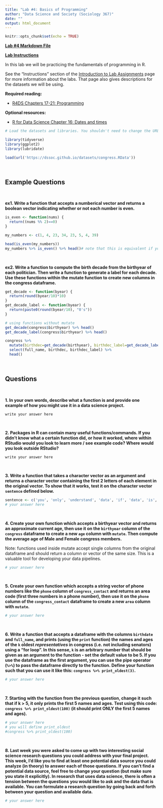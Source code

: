 ```yaml
---
title: "Lab #4: Basics of Programming"
author: "Data Science and Society (Sociology 367)"
date: ""
output: html_document
---
```


```r
knitr::opts_chunk$set(echo = TRUE)
```

**[Lab #4 Markdown File](/assignments/Lab_4.Rmd)**

**[Lab Instructions](https://dssoc.github.io/assignments/lab_instructions.html)**

In this lab we will be practicing the fundamentals of programming in R. 

See the "Instructions" section of the [Introduction to Lab Assignments](https://dssoc.github.io/assignments/lab_instructions.html) page for more information about the labs. That page also gives descriptions for the datasets we will be using.

**Required reading:** 

* [R4DS Chapters 17-21: Programming](https://r4ds.had.co.nz/program-intro.html)


**Optional resources:**

* [R for Data Science Chapter 16: Dates and times](https://r4ds.had.co.nz/dates-and-times.html)



```r
# Load the datasets and libraries. You shouldn't need to change the URL in the `load` function.

library(tidyverse)
library(ggplot2)
library(lubridate)

load(url('https://dssoc.github.io/datasets/congress.RData'))
```
<br/>

## Example Questions
<br>


**ex1. Write a function that accepts a numberical vector and returns a boolean vector indicating whether or not each number is even.**
```r
is_even <- function(nums) {
  return((nums %% 2)==0)
}

my_numbers <- c(1, 4, 23, 34, 23, 5, 4, 39)

head(is_even(my_numbers))
my_numbers %>% is_even() %>% head()# note that this is equivalent if you've loaded dplyr
```
<br/>


**ex2. Write a function to compute the birth decade from the birthyear of each politician. Then write a function to generate a label for each decade. Use these functions within the mutate function to create new columns in the congress dataframe.**
```r
get_decade <- function(byear) {
  return(round(byear/10)*10)
}
get_decade_label <- function(byear) {
  return(paste0(round(byear/10), "0's"))
}

# using functions without mutate
get_decade(congress$birthyear) %>% head()
get_decade_label(congress$birthyear) %>% head()

congress %>% 
  mutate(birthdec=get_decade(birthyear), birthdec_label=get_decade_label(birthyear)) %>% 
  select(full_name, birthdec, birthdec_label) %>% 
  head()
```
<br/>



## Questions
<br>


**1. In your own words, describe what a function is and provide one example of how you might use it in a data science project.**
```
write your answer here
```
<br/>


**2. Packages in R can contain many useful functions/commands. If you didn't know what a certain function did, or how it worked, where within RStudio would you look to learn more / see example code? Where would you look outside RStudio?**
```
write your answer here
```
<br/>


**3. Write a function that takes a character vector as an argument and returns a character vector containing the first 2 letters of each element in the original vector. To show that it works, test it on the character vector `sentence` defined below.**
```r
sentence <- c('you', 'only', 'understand', 'data', 'if', 'data', 'is', 'tidy')
# your answer here
```
<br/>


**4. Create your own function which accepts a birthyear vector and returns an approximate current age, then use it on the `birthyear` column of the `congress` dataframe to create a new `age` column with `mutate`. Then compute the average age of Male and Female congress members.**

Note: functions used inside mutate accept single columns from the original dataframe and should return a column or vector of the same size. This is a valuable tool for developing your data pipelines.
```r
# your answer here
```
<br/>


**5. Create your own function which accepts a string vector of phone numbers like the `phone` column of `congress_contact` and returns an area code (first three numbers in a phone number), then use it on the `phone` column of the `congress_contact` dataframe to create a new `area` column with `mutate`.**
```r
# your answer here
```
<br/>


**6. Write a function that accepts a dataframe with the columns `birthdate` and `full_name`, and prints (using the `print` function) the names and ages of the `k` oldest *representatives* in congress (i.e. not including senators) using a "for loop". In this sense, `k` is an arbitrary number that should be given as an argument to the function - set the default value to be 5. If you use the dataframe as the first argument, you can use the pipe operator (`%>%`) to pass the dataframe directly to the function. Define your function such that you can use it like this: `congress %>% print_oldest(3)`.**
```r
# your answer here
```
<br/>


**7. Starting with the function from the previous question, change it such that if k > 5, it only prints the first 5 names and ages. Test using this code: `congress %>% print_oldest(100)` (it should print ONLY the first 5 names and ages).**
```r
# your answer here
# you will define print_oldest
#congress %>% print_oldest(100)
```
<br/>


**8. Last week you were asked to come up with two interesting social science research questions you could address with your final project. This week, I'd like you to find at least one potential data source you could analyze (in theory) to answer each of those questions. If you can't find a potential data source, feel free to change your question (but make sure you state it explicitly). In research that uses data science, there is often a tension between the questions you would like to ask and the data that is available. You can formulate a research question by going back and forth between your question and available data.**
```r
# your answer here
```

